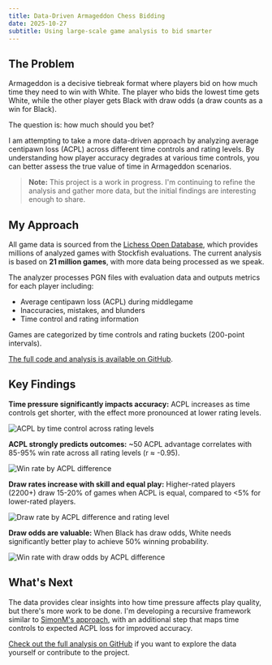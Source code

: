 ```yaml
---
title: Data-Driven Armageddon Chess Bidding
date: 2025-10-27
subtitle: Using large-scale game analysis to bid smarter
---
```


## The Problem

Armageddon is a decisive tiebreak format where players bid on how much time they need to win with White. The player who bids the lowest time gets White, while the other player gets Black with draw odds (a draw counts as a win for Black).

The question is: how much should you bet?

I am attempting to take a more data-driven approach by analyzing average centipawn loss (ACPL) across different time controls and rating levels. By understanding how player accuracy degrades at various time controls, you can better assess the true value of time in Armageddon scenarios.

> **Note:** This project is a work in progress. I'm continuing to refine the analysis and gather more data, but the initial findings are interesting enough to share.

## My Approach

All game data is sourced from the [Lichess Open Database](https://database.lichess.org/), which provides millions of analyzed games with Stockfish evaluations. The current analysis is based on **21 million games**, with more data being processed as we speak.

The analyzer processes PGN files with evaluation data and outputs metrics for each player including:
- Average centipawn loss (ACPL) during middlegame
- Inaccuracies, mistakes, and blunders
- Time control and rating information

Games are categorized by time controls and rating buckets (200-point intervals).

[The full code and analysis is available on GitHub](https://github.com/trbarron/Chess-Bidding-Analysis).

## Key Findings

**Time pressure significantly impacts accuracy:** ACPL increases as time controls get shorter, with the effect more pronounced at lower rating levels.

<img src="/_static/images/acpl_timecontrol_analysis_all_combined.jpg" alt="ACPL by time control across rating levels" className="mx-auto" />

**ACPL strongly predicts outcomes:** ~50 ACPL advantage correlates with 85-95% win rate across all rating levels (r ≈ -0.95).

<img src="/_static/images/acpl_outcome_winrate_all_combined.jpg" alt="Win rate by ACPL difference" className="mx-auto" />

**Draw rates increase with skill and equal play:** Higher-rated players (2200+) draw 15-20% of games when ACPL is equal, compared to <5% for lower-rated players.

<img src="/_static/images/acpl_outcome_drawrate_all_combined.jpg" alt="Draw rate by ACPL difference and rating level" className="mx-auto" />

**Draw odds are valuable:** When Black has draw odds, White needs significantly better play to achieve 50% winning probability.

<img src="/_static/images/acpl_timecontrol_drawodds_all_combined.jpg" alt="Win rate with draw odds by ACPL difference" className="mx-auto" />

## What's Next

The data provides clear insights into how time pressure affects play quality, but there's more work to be done. I'm developing a recursive framework similar to [SimonM's approach](https://simonm.substack.com/p/armageddon-chess-a-bidders-guide), with an additional step that maps time controls to expected ACPL loss for improved accuracy.

[Check out the full analysis on GitHub](https://github.com/trbarron/Chess-Bidding-Analysis) if you want to explore the data yourself or contribute to the project.
